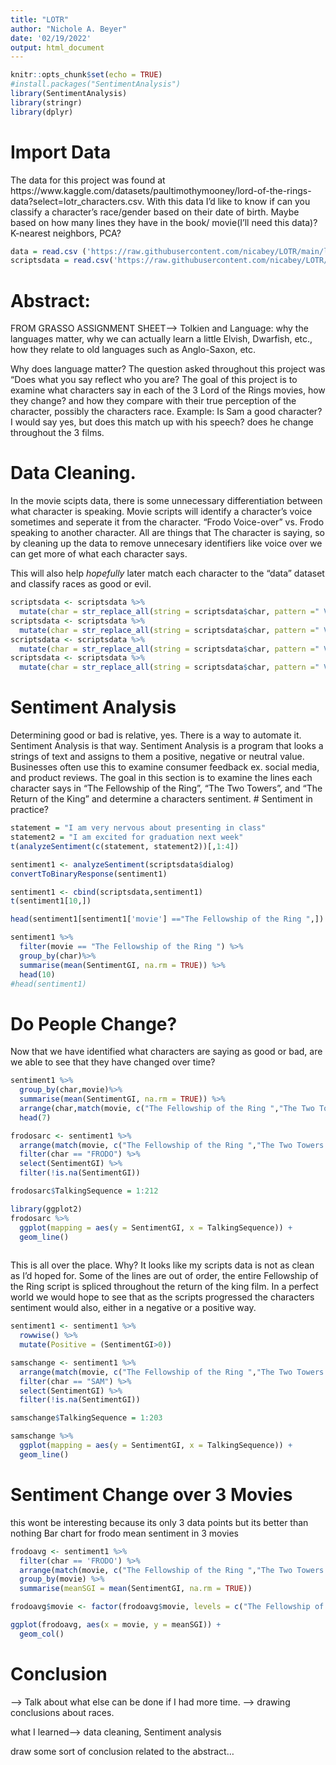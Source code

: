 ```yaml
---
title: "LOTR"
author: "Nichole A. Beyer"
date: '02/19/2022'
output: html_document
---
```


```r
knitr::opts_chunk$set(echo = TRUE)
#install.packages("SentimentAnalysis")
library(SentimentAnalysis)
library(stringr)
library(dplyr)
```

# Import Data

The data for this project was found at https://www.kaggle.com/datasets/paultimothymooney/lord-of-the-rings-data?select=lotr_characters.csv. With this data I'd like to know if can you classify a character's race/gender based on their date of birth. Maybe based on how many lines they have in the book/ movie(I'll need this data)? K-nearest neighbors, PCA?

```r
data = read.csv ('https://raw.githubusercontent.com/nicabey/LOTR/main/lotr_characters.csv?token=GHSAT0AAAAAABS2BA62KNN5FIJYTLUO2HLAYSEV5XA')
scriptsdata = read.csv('https://raw.githubusercontent.com/nicabey/LOTR/main/lotr_scripts.csv?token=GHSAT0AAAAAABS2BA63TGRMJVAXOAI52E46YSEV6IA')
```
# Abstract:
FROM GRASSO ASSIGNMENT SHEET---> Tolkien and Language: why the languages matter, why we can actually learn a little Elvish, Dwarfish, etc., how they relate to old languages such as Anglo-Saxon, etc. 

Why does language matter? The question asked throughout this project was "Does what you say reflect who you are? The goal of this project is to examine what characters say in each of the 3 Lord of the Rings movies, how they change? and how they compare with their true perception of the character, possibly the characters race. Example: Is Sam a good character? I would say yes, but does this match up with his speech? does he change throughout the 3 films. 

# Data Cleaning. 
In the movie scipts data, there is some unnecessary differentiation between what character is speaking. Movie scripts will identify a character's voice sometimes and seperate it from the character. "Frodo Voice-over" vs. Frodo speaking to another character. All are things that The character is saying, so by cleaning up the data to remove unnecesary identifiers like voice over we can get more of what each character says. 

This will also help *hopefully*  later match each character to the "data" dataset and classify races as good or evil.

```r
scriptsdata <- scriptsdata %>%
  mutate(char = str_replace_all(string = scriptsdata$char, pattern =" VOICE OVER",replacement = ""))
scriptsdata <- scriptsdata %>%
  mutate(char = str_replace_all(string = scriptsdata$char, pattern =" VOICE-OVER",replacement = ""))
scriptsdata <- scriptsdata %>%
  mutate(char = str_replace_all(string = scriptsdata$char, pattern =" VOICEOVER",replacement = ""))
scriptsdata <- scriptsdata %>%
  mutate(char = str_replace_all(string = scriptsdata$char, pattern =" VOICE",replacement = ""))
```

# Sentiment Analysis

Determining good or bad is relative, yes. There is a way to automate it. Sentiment Analysis is that way. Sentiment Analysis is a program that looks a strings of text and assigns to them a positive, negative or neutral value. Businesses often use this to examine consumer feedback ex. social media, and product reviews. The goal in this section is to examine the lines each character says in "The Fellowship of the Ring", "The Two Towers", and "The Return of the King" and determine a characters sentiment.
# Sentiment in practice?
```r
statement = "I am very nervous about presenting in class"
statement2 = "I am excited for graduation next week"
t(analyzeSentiment(c(statement, statement2))[,1:4])
```

```r
sentiment1 <- analyzeSentiment(scriptsdata$dialog)
convertToBinaryResponse(sentiment1)

```

```r
sentiment1 <- cbind(scriptsdata,sentiment1)
t(sentiment1[10,])
```

```r
head(sentiment1[sentiment1['movie'] =="The Fellowship of the Ring ",])
```


```r
sentiment1 %>%
  filter(movie == "The Fellowship of the Ring ") %>%
  group_by(char)%>%
  summarise(mean(SentimentGI, na.rm = TRUE)) %>%
  head(10)
#head(sentiment1)
``` 
# Do People Change? 
Now that we have identified what characters are saying as good or bad, are we able to see that they have changed over time? 
```r
sentiment1 %>%
  group_by(char,movie)%>%
  summarise(mean(SentimentGI, na.rm = TRUE)) %>%
  arrange(char,match(movie, c("The Fellowship of the Ring ","The Two Towers ","The Return of the King " ))) %>%
  head(7)

``` 
```r
frodosarc <- sentiment1 %>%
  arrange(match(movie, c("The Fellowship of the Ring ","The Two Towers ","The Return of the King " ))) %>%
  filter(char == "FRODO") %>%
  select(SentimentGI) %>%
  filter(!is.na(SentimentGI))
```

```r
frodosarc$TalkingSequence = 1:212
```

```r
library(ggplot2)
frodosarc %>%
  ggplot(mapping = aes(y = SentimentGI, x = TalkingSequence)) +
  geom_line()
  
```

This is all over the place. Why? It looks like my scripts data is not as clean as I'd hoped for. Some of the lines are out of order, the entire Fellowship of the Ring script is spliced throughout the return of the king film. In a perfect world we would hope to see that as the scripts progressed the characters sentiment would also, either in a negative or a positive way. 
```r
sentiment1 <- sentiment1 %>%
  rowwise() %>%
  mutate(Positive = (SentimentGI>0))
```

```r
samschange <- sentiment1 %>%
  arrange(match(movie, c("The Fellowship of the Ring ","The Two Towers ","The Return of the King " ))) %>%
  filter(char == "SAM") %>%
  select(SentimentGI) %>%
  filter(!is.na(SentimentGI))
```
```r
samschange$TalkingSequence = 1:203
```

```r
samschange %>%
  ggplot(mapping = aes(y = SentimentGI, x = TalkingSequence)) +
  geom_line()
```
# Sentiment Change over 3 Movies 
this wont be interesting because its only 3 data points but its better than nothing 
Bar chart for frodo mean sentiment in 3 movies 

```r
frodoavg <- sentiment1 %>%
  filter(char == 'FRODO') %>%
  arrange(match(movie, c("The Fellowship of the Ring ","The Two Towers ","The Return of the King " ))) %>%
  group_by(movie) %>%
  summarise(meanSGI = mean(SentimentGI, na.rm = TRUE))

frodoavg$movie <- factor(frodoavg$movie, levels = c("The Fellowship of the Ring ","The Two Towers ","The Return of the King " ))

ggplot(frodoavg, aes(x = movie, y = meanSGI)) +
  geom_col()

```


# Conclusion 
---> Talk about what else can be done if I had more time. ---> drawing conclusions about races. 

what I learned---> data cleaning, Sentiment analysis

draw some sort of conclusion related to the abstract...
